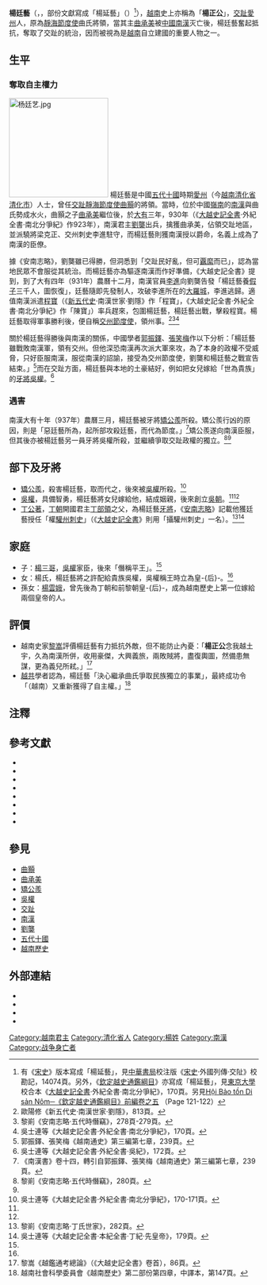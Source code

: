 {{東亞男性歷史人物
|名稱 =楊廷藝
|身份 =藩镇首领
|國家 =
| 圖像= 杨廷艺.jpg
|政權 =
|時代 =[[越南自主时期|越南自主时期]]
|屆數 =
|最高職務 =[[静海节度使|静海节度使]]<br/><span style="font-size:smaller;">（931年－937年）</span> 
|前任 =[[曲承美|曲承美]] 
|繼任 =[[矯公羨|矯公羨]] 
|圖片名稱 =
|圖片大小 =
|圖片說明 =
|姓名 = 楊廷藝
|字 =
|氏族 = 
|別名 =
|通稱 = 杨正公
|其他名號 = 
|出生日期 = 874
|出生地點 =[[交趾|交趾]][[爱州|爱州]]
|婚年 =
|逝世年 =937年
|逝世地 =交趾
|諡號 =
|墓葬 =
|祠廟 =
|父親 = 
|母親 =
|元配 =
|子   = 
|出身 = 
|功名 = 
|經歷 = 
|著作 =
|注釋 =
}}
'''楊廷藝'''（{{vie|v='''Dương Đình Nghệ'''|hn=楊廷藝}}，{{bd|874年||937年}}，部份文獻寫成「楊延藝」（{{vie|v=Dương Diên Nghệ|hn=楊延藝}}）<ref>有《[[宋史|宋史]]》版本寫成「楊延藝」，見[[中華書局|中華書局]]校注版《[[宋史|宋史]]‧外國列傳‧交阯》校勘記，14074頁。另外，《[[欽定越史通鑑綱目|欽定越史通鑑綱目]]》亦寫成「楊延藝」，見[[東京大學|東京大學]]校合本《[[大越史記全書|大越史記全書]]‧外紀全書‧南北分爭紀》，170頁。另見[http://lib.nomfoundation.org/collection/1/volume/252/page/121 Hội Bảo tồn Di sản Nôm─《欽定越史通鑑綱目》前編卷之五] {{Wayback|url=http://lib.nomfoundation.org/collection/1/volume/252/page/121 |date=20200524061748 }}（Page 121-122）</ref>），[[越南|越南]]史上亦稱為「'''楊正公'''」，[[交趾|交趾]][[愛州|愛州]]人，原為[[靜海節度使|靜海節度使]]曲氏將領，當其主[[曲承美|曲承美]]被[[中國|中國]][[南漢|南漢]]灭亡後，楊廷藝奮起抵抗，奪取了交趾的統治，因而被視為是[[越南|越南]]自立建國的重要人物之一。

==生平==
===奪取自主權力===
[[File:杨廷艺.jpg|200px]]
{{越南歷史圖表|隱藏=1}}
楊廷藝是中國[[五代十國|五代十國]]時期[[愛州|愛州]]（今[[越南|越南]][[清化省|清化省]][[清化市|清化市]]）人士，曾任[[交趾|交趾]][[靜海節度使|靜海節度使]][[曲顥|曲顥]]的將領。當時，位於中國[[嶺南|嶺南]]的[[南漢|南漢]]與曲氏勢成水火，曲顥之子[[曲承美|曲承美]]繼位後，於[[大有_(年號)|大有]]三年，930年（《[[大越史記全書|大越史記全書]]·外紀全書·南北分爭紀》作923年），南漢君主[[劉龑|劉龑]]出兵，擒獲曲承美，佔領交趾地區，並派驍將梁克正、交州刺史李進駐守，而楊廷藝則獲南漢授以爵命，名義上成為了南漢的臣僚。

據《安南志略》，劉龑雖已得勝，但洞悉到「交趾民好亂，但可[[覊縻|覊縻]]而已」，認為當地民眾不會服從其統治。而楊廷藝亦為驅逐南漢而作好準備，《大越史記全書》提到，到了大有四年（931年）農曆十二月，南漢官員[[李進_(南漢)|李進]]向劉龑告發「楊廷藝養[[假子|假子]]三千人，圖恢復」，廷藝隨即先發制人，攻破李進所在的[[河內|大羅城]]，李進逃歸。適值南漢派遣[[程寶|程寶]]（《[[新五代史|新五代史]]·南漢世家·劉隱》作「程寶」，《大越史記全書·外紀全書·南北分爭紀》作「陳寶」）率兵趕來，包圍楊廷藝，楊廷藝出戰，擊殺程寶。楊廷藝取得軍事勝利後，便自稱[[交州節度使|交州節度使]]，領州事。<ref>歐陽修《新五代史‧南漢世家‧劉隱》，813頁。</ref><ref>黎崱《安南志略‧五代時僭竊》，278頁-279頁。</ref><ref name="吳士連170">吳士連等《大越史記全書·外紀全書·南北分爭紀》，170頁。</ref>

關於楊廷藝得勝後與南漢的關係，中國學者[[郭振鐸|郭振鐸]]、[[張笑梅|張笑梅]]作以下分析：「楊廷藝雖戰敗南漢軍，領有交州。但他深恐南漢再次派大軍來攻，為了本身的政權不受威脅，只好臣服南漢，服從南漢的詔諭，接受為交州節度使，劉龑和楊廷藝之戰宣告結束。」<ref name="郭振鐸239">郭振鐸、張笑梅《越南通史》第三編第七章，239頁。</ref>而在交趾方面，楊廷藝與本地的土豪結好，例如把女兒嫁給「世為貴族」的[[牙將|牙將]][[吳權|吳權]]。<ref name="吳士連172">吳士連等《大越史記全書·外紀全書·吳紀》，172頁。</ref>

===遇害===
南漢大有十年（937年）農曆三月，楊廷藝被牙將[[矯公羨|矯公羨]]所殺。矯公羨行凶的原因，則是「惡廷藝所為，起所部攻殺廷藝，而代為節度。」<ref>《南漢書》卷十四，轉引自郭振鐸、張笑梅《越南通史》第三編第七章，239頁。</ref>矯公羨遂向南漢臣服，但其後亦被楊廷藝另一員牙將吳權所殺，並繼續爭取交趾政權的獨立。<ref name="黎崱280">黎崱《安南志略‧五代時僭竊》，280頁。</ref><ref name="吳士連170" />

==部下及牙將==
*[[矯公羨|矯公羨]]，殺害楊廷藝，取而代之，後來被[[吳權|吳權]]所殺。<ref>吳士連等《大越史記全書·外紀全書·南北分爭紀》，170-171頁。</ref>
*[[吳權|吳權]]，具備智勇，楊廷藝將女兒嫁給他，結成姻親，後來創立[[吳朝|吳朝]]。<ref name="黎崱280" /><ref name="吳士連172" />
*[[丁公著|丁公著]]，[[丁朝|丁朝]]開國君主[[丁部領|丁部領]]之父，為楊廷藝[[牙將|牙將]]，《[[安南志略|安南志略]]》記載他獲廷藝授任「權[[驩州|驩州]][[刺史|刺史]]」（《[[大越史記全書|大越史記全書]]》則用「攝驩州刺史」一名）。<ref>黎崱《安南志略‧丁氏世家》，282頁。</ref><ref>吳士連等《大越史記全書·本紀全書·丁紀·先皇帝》，179頁。</ref>

==家庭==
*子：[[楊三哥|楊三哥]]，[[吳權|吳權]]家臣，後來「僭稱平王」。<ref name="吳士連172" />
*女：楊氏，楊廷藝將之許配給貴族吳權，吳權稱王時立為皇-{后}-。<ref name="吳士連172" />
*孫女：[[楊雲娥|楊雲娥]]，曾先後為丁朝和前黎朝皇-{后}-，成為越南歷史上第一位嫁給兩個皇帝的人。

==評價==
*越南史家[[黎嵩|黎嵩]]評價楊廷藝有力抵抗外敵，但不能防止內憂：「'''楊正公'''念我越土宇，久為南漢所併，收用豪傑，大興義旅，兩敗賊將，盡復輿圖，然備患無謀，更為義兒所弒。」<ref>黎嵩《越鑑通考總論》（《大越史記全書》卷首），86頁。</ref>
*[[越共|越共]]學者認為，楊廷藝「決心繼承曲氏爭取民族獨立的事業」，最終成功令「（越南）又重新獲得了自主權。」<ref>越南社會科學委員會《越南歷史》第二部份第四章，中譯本，第147頁。</ref>

==注釋==
<div class="references-small">
<references />   
</div>   

==參考文獻==
<div class="references-small">
*{{cite book|title=《[[新五代史|新五代史]]》|author=[[歐陽修|歐陽修]]|location=[[北京|北京]]|publisher=[[中華書局|中華書局]]（1995）ISBN 7101003222|language=zh}}
*{{cite book|title=《[[宋史|宋史]]》|author=[[脫脫|脫脫]]等|location=[[北京|北京]]|publisher=[[中華書局|中華書局]]（1995）ISBN 7101003230|language=zh}}
*{{cite book|title=《[[安南志略|安南志略]]》|author=[[黎崱|黎崱]]|location=[[北京|北京]]|publisher=[[中華書局|中華書局]]（1995）ISBN 7101011225|language=zh}}
*{{cite book|title=《[[越史略|越史略]]》（收錄於《欽定四庫全書·史部》第466冊）|publisher=[[上海古籍出版社|上海古籍出版社]]（1987）|language=zh }}
*{{ja}}{{zh}}{{cite book|title=《[[大越史記全書|大越史記全書]]》|author=[[吳士連|吳士連]]等|others=[[陳荊和|陳荊和]]編校|publisher=[[東京大學|東京大學]]東洋文化硏究所附屬東洋學文獻センター（[[昭和|昭和]]59－61年）（1984－1986）}}
*{{cite book|title=《[[越南史略|越南史略]]》（或譯《[[越南史略|越南通史]]》）|author=[[陳仲金|陳仲金]]|others=[[戴可來|戴可來]]譯|location=[[北京|北京]]|publisher=[[商務印書館|商務印書館]]（1992）ISBN 7100004543|language=zh}}
*{{cite book|title=《越南歷史》|author=[[越南社會科學委員會|越南社會科學委員會]]|others=[[北京大學|北京大學]][[東語系越南語教研室|東語系越南語教研室]]譯|location=[[北京|北京]]|publisher=[[北京|北京]][[人民出版社|人民出版社]]（1977）|language=zh}}
*{{cite book|title=《越南通史》|author=[[郭振鐸|郭振鐸]]|coauthors=[[張笑梅|張笑梅]]|publisher=[[中國人民大學|中國人民大學]]出版社（2001）ISBN 7300034020|location=北京|language=zh}}</div>

==參見==
*[[曲顥|曲顥]]
*[[曲承美|曲承美]]
*[[矯公羨|矯公羨]]
*[[吳權|吳權]]
*[[交趾|交趾]]
*[[南漢|南漢]]
*[[劉龑|劉龑]]
*[[五代十國|五代十國]]
*[[越南歷史|越南歷史]]

==外部連結==
* {{vi}}{{zh}}{{cite web|url=http://nomfoundation.org/vn/du-an-nom/dai-viet-su-ki-toan-thu/Noi-dung-toan-van/13-Ky-Nam-Bac-phan-tranh|title=Hội Bảo tồn Di sản Nôm─《大越史記全書·外紀全書·南北分爭紀》|access-date=2015-04-18|archive-date=2020-04-01|archive-url=https://web.archive.org/web/20200401095419/http://nomfoundation.org/vn/du-an-nom/dai-viet-su-ki-toan-thu/Noi-dung-toan-van/13-Ky-Nam-Bac-phan-tranh|dead-url=no}}
* {{vi}}{{zh}}{{cite web|url =http://nomfoundation.org/vn/du-an-nom/dai-viet-su-ki-toan-thu/Noi-dung-toan-van/106-Khao-tong-luan|title =Hội Bảo tồn Di sản Nôm─黎嵩《越鑑通考總論》|access-date =2015-04-18|archive-date =2021-03-04|archive-url =https://web.archive.org/web/20210304165233/http://nomfoundation.org/vn/du-an-nom/dai-viet-su-ki-toan-thu/Noi-dung-toan-van/106-Khao-tong-luan|dead-url =no}}
* {{vi}}{{zh}}{{cite web|url=http://lib.nomfoundation.org/collection/1/volume/252/|title=Hội Bảo tồn Di sản Nôm─《欽定越史通鑑綱目》前編|access-date=2015-04-18|archive-date=2014-03-26|archive-url=https://web.archive.org/web/20140326084155/http://lib.nomfoundation.org/collection/1/volume/252/|dead-url=no}}
* {{zh}}{{cite web|url=http://www.guoxue123.com/shibu/0101/02ysl/001.htm|title=《越史略》卷上|accessdate=2008-08-31|archive-date=2009-06-16|archive-url=https://web.archive.org/web/20090616124433/http://www.guoxue123.com/shibu/0101/02ysl/001.htm|dead-url=no}}

{{唐末五代越南自主時期人物}}
{{十國君主}}

[[Category:越南君主|Category:越南君主]]
[[Category:清化省人|Category:清化省人]]
[[Category:楊姓|Category:楊姓]]
[[Category:南漢|Category:南漢]]
[[Category:战争身亡者|Category:战争身亡者]]